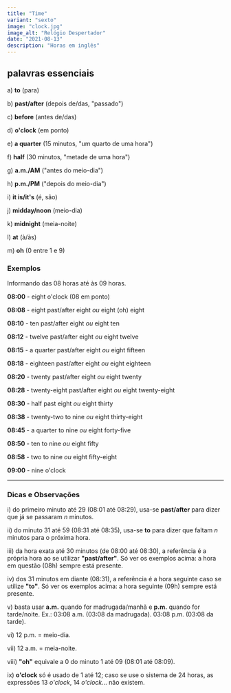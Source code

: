 ```yaml
---
title: "Time"
variant: "sexto"
image: "clock.jpg"
image_alt: "Relógio Despertador"
date: "2021-08-13"
description: "Horas em inglês"
---
```


## palavras essenciais

a) **to** (para)

b) **past/after** (depois de/das, "passado")

c) **before** (antes de/das)

d) **o'clock** (em ponto)

e) **a quarter** (15 minutos, "um quarto de uma hora")

f) **half** (30 minutos, "metade de uma hora")

g) **a.m./AM** ("antes do meio-dia")

h) **p.m./PM** ("depois do meio-dia")

i) **it is/it's** (é, são)

j) **midday/noon** (meio-dia)

k) **midnight** (meia-noite)

l) **at** (à/às)

m) **oh** (0 entre 1 e 9)

### Exemplos

Informando das 08 horas até às 09 horas.

**08:00** - eight o'clock (08 em ponto)

**08:08** - eight past/after eight _ou_ eight (oh) eight

**08:10** - ten past/after eight _ou_ eight ten

**08:12** - twelve past/after eight _ou_ eight twelve

**08:15** - a quarter past/after eight _ou_ eight fifteen

**08:18** - eighteen past/after eight _ou_ eight eighteen

**08:20** - twenty past/after eight _ou_ eight twenty

**08:28** - twenty-eight past/after eight _ou_ eight twenty-eight

**08:30** - half past eight _ou_ eight thirty

**08:38** - twenty-two to nine _ou_ eight thirty-eight

**08:45** - a quarter to nine _ou_ eight forty-five

**08:50** - ten to nine _ou_ eight fifty

**08:58** - two to nine _ou_ eight fifty-eight

**09:00** - nine o'clock

<hr />

### Dicas e Observações

i) do primeiro minuto até 29 (08:01 até 08:29), usa-se **past/after** para dizer que já se passaram _n_ minutos.

ii) do minuto 31 até 59 (08:31 até 08:35), usa-se **to** para dizer que faltam _n_ minutos para o próxima hora.

iii) da hora exata até 30 minutos (de 08:00 até 08:30), a referência é a própria hora ao se utilizar **"past/after"**. Só ver os exemplos acima: a hora em questão (08h) sempre está presente.

iv) dos 31 minutos em diante (08:31), a referência é a hora seguinte caso se utilize **"to"**. Só ver os exemplos acima: a hora seguinte (09h) sempre está presente.

v) basta usar **a.m.** quando for madrugada/manhã e **p.m.** quando for tarde/noite. Ex.: 03:08 a.m. (03:08 da madrugada). 03:08 p.m. (03:08 da tarde).

vi) 12 p.m. = meio-dia.

vii) 12 a.m. = meia-noite.

viii) **"oh"** equivale a 0 do minuto 1 até 09 (08:01 até 08:09).

ix) **o'clock** só é usado de 1 até 12; caso se use o sistema de 24 horas, as expressões 13 _o'clock_, 14 _o'clock_... não existem.
